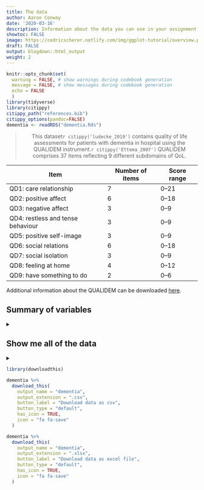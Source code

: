 ```yaml
---
title: The data
author: Aaron Conway
date: '2020-03-16'
description: Information about the data you can use in your assignment
showtoc: FALSE
image: https://cedricscherer.netlify.com/img/ggplot-tutorial/overview.png
draft: FALSE
output: blogdown::html_output
weight: 2
---
```


```r
knitr::opts_chunk$set(
  warning = FALSE, # show warnings during codebook generation
  message = FALSE, # show messages during codebook generation
  echo = FALSE
  )
library(tidyverse)
library(citippy)
citippy_path("references.bib")
citippy_options(pandoc=FALSE)
dementia <- readRDS("dementia.Rds")

```

<center>

>This dataset`r citippy('ludecke_2019')` contains quality of life assessments for patients with dementia in hospital using the QUALIDEM instrument.`r citippy('Ettema_2007')` QUALIDEM comprises 37 items reflecting 9 different subdomains of QoL. 

</center>


|Item | Number of items | Score range|
|---|---|---|
|QD1: care relationship |7 | 0–21 |
| QD2: positive affect |6 | 0–18 |
|QD3: negative affect|3 |0–9|
|QD4: restless and tense behaviour|3 |0–9|
|QD5: positive self-image|3 |0–9|
|QD6: social relations|6 |0–18|
|QD7: social isolation|3 |0–9|
|QD8: feeling at home|4 |0–12|
|QD9: have something to do|2 |0–6|

<i class="fad fa-download"></i> Additional information about the QUALIDEM can be downloaded <a href="http://www.emgo.nl/files/2158">here</a>.


<h2> Summary of variables</h2>
<details>
<summary>
</summary>
```r
summary <- read_csv("codebook.csv")

reactable::reactable(data = summary,
                     resizable = TRUE, 
              showPageSizeOptions = TRUE, 
              onClick = "expand", 
              highlight = TRUE,
              filterable=TRUE)
```


</details>

<h2> Show me all of the data</h2>
<details>
<summary>
</summary>

```r
reactable::reactable(data = dementia,
                     resizable = TRUE, 
              showPageSizeOptions = TRUE, 
              onClick = "expand", 
              highlight = TRUE,
              filterable=TRUE)
```

</details>

```r
library(downloadthis)

dementia %>% 
  download_this(
    output_name = "dementia",
    output_extension = ".csv",
    button_label = "Download data as csv",
    button_type = "default",
    has_icon = TRUE,
    icon = "fa fa-save"
  )

dementia %>% 
  download_this(
    output_name = "dementia",
    output_extension = ".xlsx",
    button_label = "Download data as excel file",
    button_type = "default",
    has_icon = TRUE,
    icon = "fa fa-save"
  )
```
